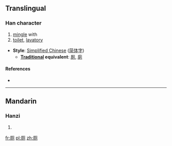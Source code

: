 {{also|厠|廁}}
==Translingual==

===Han character===
{{Han char|rn=27|rad=厂|as=06|sn=8|four=|canj=一月人弓 (MBON)|ids=⿸[[厂]][[则]]}}

# [[mingle]] with
# [[toilet]], [[lavatory]]

* '''Style''': [[Simplified Chinese]] ([[简体字]])
** '''[[Traditional Chinese|Traditional]] equivalent''': [[厠]], [[廁]]

====References====
* {{Han ref|kx=0161.171|hdz=10071.060|uh=5395|ud=21397}}

----

==Mandarin==

===Hanzi===
{{cmn-hanzi|tra=廁|pin=[[cè]] ([[ce4]])|wg=ts'e<sup>4</sup>}}

# {{defn|lang=cmn|sort=厂06}}

[[fr:厕]]
[[pl:厕]]
[[zh:厕]]